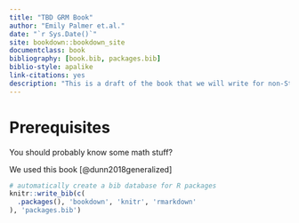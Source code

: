 ```yaml
--- 
title: "TBD GRM Book"
author: "Emily Palmer et.al."
date: "`r Sys.Date()`"
site: bookdown::bookdown_site
documentclass: book
bibliography: [book.bib, packages.bib]
biblio-style: apalike
link-citations: yes
description: "This is a draft of the book that we will write for non-Statisticians to understand GRMS"
---
```


# Prerequisites

You should probably know some math stuff? 

We used this book [@dunn2018generalized]

```r
# automatically create a bib database for R packages
knitr::write_bib(c(
  .packages(), 'bookdown', 'knitr', 'rmarkdown'
), 'packages.bib')
```
